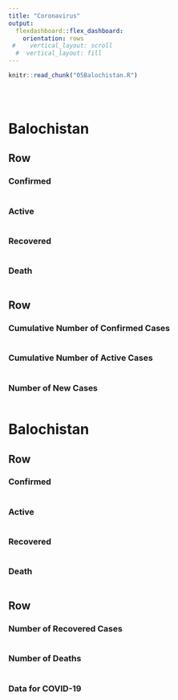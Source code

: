 ```yaml
---
title: "Coronavirus"
output: 
  flexdashboard::flex_dashboard:
    orientation: rows
 #    vertical_layout: scroll
  #  vertical_layout: fill
---
```



```r
knitr::read_chunk("05Balochistan.R")
```


```r
```

```r
```


```r
```

Balochistan
======================================================================

Row
----------------------------------------------------------------------
  
### Confirmed {.value-box}
```r
```

### Active {.value-box}
```r
```

### Recovered {.value-box}
```r
```


### Death {.value-box}
```r
```


Row
----------------------------------------------------------------------

### Cumulative Number of Confirmed Cases
```r
```

### Cumulative Number of Active Cases
```r
```


### Number of New Cases
```r
```


Balochistan
======================================================================

Row
----------------------------------------------------------------------
  
### Confirmed {.value-box}
```r
```

### Active {.value-box}
```r
```

### Recovered {.value-box}
```r
```


### Death {.value-box}
```r
```


Row
----------------------------------------------------------------------

### Number of Recovered Cases
```r
```


### Number of Deaths
```r
```

### Data for COVID-19
```r
```

